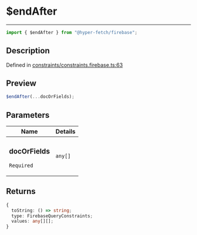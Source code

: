 # $endAfter

<div class="api-docs__separator" data-reactroot="">

---

</div><div class="api-docs__import" data-reactroot="">

```ts
import { $endAfter } from "@hyper-fetch/firebase";
```

</div><div class="api-docs__section">

## Description

</div><div class="api-docs__description"><span class="api-docs__do-not-parse">

</span></div><p class="api-docs__definition">

Defined in
[constraints/constraints.firebase.ts:63](https://github.com/BetterTyped/hyper-fetch/blob/c3e2c45/packages/adapter-firebase/src/constraints/constraints.firebase.ts#L63)

</p>
<div class="api-docs__section">

## Preview

</div><div class="api-docs__preview fn">

```ts
$endAfter(...docOrFields);
```

</div><div class="api-docs__section">

## Parameters

</div>
<div class="api-docs__parameters">
<table>
  <tr>
    <th>Name</th>
    <th>Details</th>
  </tr>
<thead>
</thead>
<tbody>
<tr param-data="docOrFields">
  <td class="api-docs__param-name required">

### docOrFields

`Required`

  </td>
  <td class="api-docs__param-type">

`any[]`

  </td>
</tr>
</tbody>
</table>
</div>
<div class="api-docs__section">

## Returns

</div><div class="api-docs__returns">

```ts
{
  toString: () => string;
  type: FirebaseQueryConstraints;
  values: any[][];
}
```

</div>
